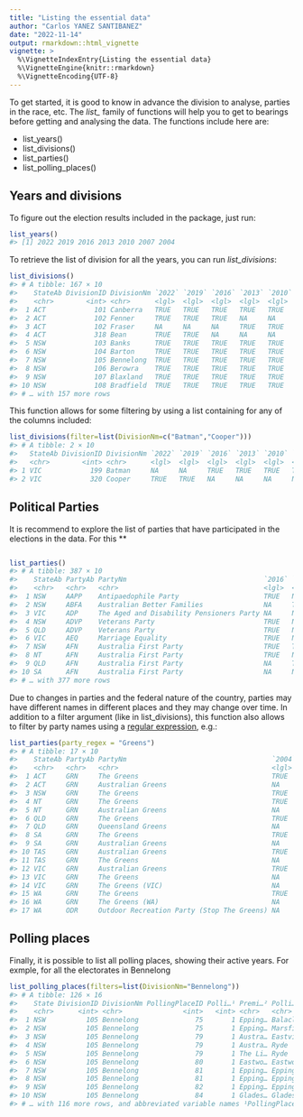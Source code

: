 ```yaml
---
title: "Listing the essential data"
author: "Carlos YANEZ SANTIBANEZ"
date: "2022-11-14"
output: rmarkdown::html_vignette
vignette: >
  %\VignetteIndexEntry{Listing the essential data}
  %\VignetteEngine{knitr::rmarkdown}
  %\VignetteEncoding{UTF-8}
---
```




To get started, it is good to know in advance the division to analyse, parties in the race, etc. The *list_* family of functions will help you to get to bearings before getting and analysing the data. The functions include here are:

- list_years()
- list_divisions()
- list_parties()
- list_polling_places()

## Years and divisions

To figure out the election results included in the package, just run:


```r
list_years()
#> [1] 2022 2019 2016 2013 2010 2007 2004
```

To retrieve the list of division for all the years, you can run *list_divisions*:


```r
list_divisions()
#> # A tibble: 167 × 10
#>    StateAb DivisionID DivisionNm `2022` `2019` `2016` `2013` `2010` `2007` `2004`
#>    <chr>        <int> <chr>      <lgl>  <lgl>  <lgl>  <lgl>  <lgl>  <lgl>  <lgl> 
#>  1 ACT            101 Canberra   TRUE   TRUE   TRUE   TRUE   TRUE   TRUE   TRUE  
#>  2 ACT            102 Fenner     TRUE   TRUE   TRUE   NA     NA     NA     NA    
#>  3 ACT            102 Fraser     NA     NA     NA     TRUE   TRUE   TRUE   TRUE  
#>  4 ACT            318 Bean       TRUE   TRUE   NA     NA     NA     NA     NA    
#>  5 NSW            103 Banks      TRUE   TRUE   TRUE   TRUE   TRUE   TRUE   TRUE  
#>  6 NSW            104 Barton     TRUE   TRUE   TRUE   TRUE   TRUE   TRUE   TRUE  
#>  7 NSW            105 Bennelong  TRUE   TRUE   TRUE   TRUE   TRUE   TRUE   TRUE  
#>  8 NSW            106 Berowra    TRUE   TRUE   TRUE   TRUE   TRUE   TRUE   TRUE  
#>  9 NSW            107 Blaxland   TRUE   TRUE   TRUE   TRUE   TRUE   TRUE   TRUE  
#> 10 NSW            108 Bradfield  TRUE   TRUE   TRUE   TRUE   TRUE   TRUE   TRUE  
#> # … with 157 more rows
```


This function allows for some filtering by using a list containing for any of the columns included:


```r
list_divisions(filter=list(DivisionNm=c("Batman","Cooper")))
#> # A tibble: 2 × 10
#>   StateAb DivisionID DivisionNm `2022` `2019` `2016` `2013` `2010` `2007` `2004`
#>   <chr>        <int> <chr>      <lgl>  <lgl>  <lgl>  <lgl>  <lgl>  <lgl>  <lgl> 
#> 1 VIC            199 Batman     NA     NA     TRUE   TRUE   TRUE   TRUE   TRUE  
#> 2 VIC            320 Cooper     TRUE   TRUE   NA     NA     NA     NA     NA
```

## Political Parties

It is recommend to explore the list of parties that have participated in the elections in the data. For this **


```r

list_parties()
#> # A tibble: 387 × 10
#>    StateAb PartyAb PartyNm                                  `2016` `2019` `2004` `2010` `2013` `2022` `2007`
#>    <chr>   <chr>   <chr>                                    <lgl>  <lgl>  <lgl>  <lgl>  <lgl>  <lgl>  <lgl> 
#>  1 NSW     AAPP    Antipaedophile Party                     TRUE   NA     NA     NA     NA     NA     NA    
#>  2 NSW     ABFA    Australian Better Families               NA     TRUE   NA     NA     NA     NA     NA    
#>  3 VIC     ADP     The Aged and Disability Pensioners Party NA     NA     TRUE   NA     NA     NA     NA    
#>  4 NSW     ADVP    Veterans Party                           TRUE   NA     NA     NA     NA     NA     NA    
#>  5 QLD     ADVP    Veterans Party                           TRUE   NA     NA     NA     NA     NA     NA    
#>  6 VIC     AEQ     Marriage Equality                        TRUE   NA     NA     NA     NA     NA     NA    
#>  7 NSW     AFN     Australia First Party                    TRUE   TRUE   NA     TRUE   TRUE   NA     NA    
#>  8 NT      AFN     Australia First Party                    TRUE   NA     NA     NA     NA     NA     NA    
#>  9 QLD     AFN     Australia First Party                    NA     TRUE   NA     NA     NA     NA     NA    
#> 10 SA      AFN     Australia First Party                    NA     NA     NA     NA     TRUE   NA     NA    
#> # … with 377 more rows
```


Due to changes in parties and the federal nature of the country, parties may have different names in different places and they may change over time. In addition to a filter argument (like in list_divisions), this function also allows to filter by party names using  a [regular expression](https://en.wikipedia.org/wiki/Regular_expression), e.g.:


```r
list_parties(party_regex = "Greens")
#> # A tibble: 17 × 10
#>    StateAb PartyAb PartyNm                                    `2004` `2007` `2010` `2013` `2016` `2019` `2022`
#>    <chr>   <chr>   <chr>                                      <lgl>  <lgl>  <lgl>  <lgl>  <lgl>  <lgl>  <lgl> 
#>  1 ACT     GRN     The Greens                                 TRUE   TRUE   TRUE   NA     TRUE   TRUE   TRUE  
#>  2 ACT     GRN     Australian Greens                          NA     NA     NA     TRUE   NA     NA     NA    
#>  3 NSW     GRN     The Greens                                 TRUE   TRUE   TRUE   TRUE   TRUE   TRUE   TRUE  
#>  4 NT      GRN     The Greens                                 TRUE   TRUE   TRUE   NA     TRUE   TRUE   TRUE  
#>  5 NT      GRN     Australian Greens                          NA     NA     NA     TRUE   NA     NA     NA    
#>  6 QLD     GRN     The Greens                                 TRUE   TRUE   TRUE   TRUE   TRUE   TRUE   NA    
#>  7 QLD     GRN     Queensland Greens                          NA     NA     NA     NA     NA     NA     TRUE  
#>  8 SA      GRN     The Greens                                 TRUE   TRUE   TRUE   NA     TRUE   TRUE   TRUE  
#>  9 SA      GRN     Australian Greens                          NA     NA     NA     TRUE   NA     NA     NA    
#> 10 TAS     GRN     Australian Greens                          TRUE   NA     TRUE   TRUE   NA     NA     NA    
#> 11 TAS     GRN     The Greens                                 NA     TRUE   NA     NA     TRUE   TRUE   TRUE  
#> 12 VIC     GRN     Australian Greens                          TRUE   TRUE   TRUE   NA     NA     NA     NA    
#> 13 VIC     GRN     The Greens                                 NA     NA     NA     TRUE   TRUE   NA     TRUE  
#> 14 VIC     GRN     The Greens (VIC)                           NA     NA     NA     NA     NA     TRUE   NA    
#> 15 WA      GRN     The Greens                                 TRUE   TRUE   TRUE   NA     NA     NA     NA    
#> 16 WA      GRN     The Greens (WA)                            NA     NA     NA     TRUE   TRUE   TRUE   TRUE  
#> 17 WA      ODR     Outdoor Recreation Party (Stop The Greens) NA     NA     NA     NA     TRUE   NA     NA
```


## Polling places

Finally, it is possible to list all polling places, showing their active years. For exmple, for all the electorates in Bennelong


```r
list_polling_places(filters=list(DivisionNm="Bennelong"))
#> # A tibble: 126 × 16
#>    State DivisionID DivisionNm PollingPlaceID Polli…¹ Premi…² Polli…³ Latit…⁴ Longi…⁵ `2004` `2007` `2010` `2013` `2016` `2019` `2022`
#>    <chr>      <int> <chr>               <int>   <int> <chr>   <chr>     <dbl>   <dbl> <lgl>  <lgl>  <lgl>  <lgl>  <lgl>  <lgl>  <lgl> 
#>  1 NSW          105 Bennelong              75       1 Epping… Balacl…   -33.8    151. TRUE   TRUE   TRUE   TRUE   TRUE   TRUE   TRUE  
#>  2 NSW          105 Bennelong              75       1 Epping… Marsfi…   -33.8    151. TRUE   TRUE   TRUE   TRUE   TRUE   TRUE   TRUE  
#>  3 NSW          105 Bennelong              79       1 Austra… Eastvi…   -33.8    151. TRUE   TRUE   TRUE   TRUE   TRUE   TRUE   NA    
#>  4 NSW          105 Bennelong              79       1 Austra… Ryde      -33.8    151. TRUE   TRUE   TRUE   TRUE   TRUE   TRUE   NA    
#>  5 NSW          105 Bennelong              79       1 The Li… Ryde      -33.8    151. NA     NA     NA     NA     NA     NA     TRUE  
#>  6 NSW          105 Bennelong              80       1 Eastwo… Eastwo…   -33.8    151. TRUE   TRUE   TRUE   TRUE   TRUE   TRUE   TRUE  
#>  7 NSW          105 Bennelong              81       1 Epping… Epping…   -33.8    151. TRUE   TRUE   TRUE   NA     NA     NA     NA    
#>  8 NSW          105 Bennelong              81       1 Epping… Epping…   -33.8    151. NA     NA     NA     TRUE   TRUE   TRUE   TRUE  
#>  9 NSW          105 Bennelong              82       1 Epping… Epping…   -33.8    151. TRUE   TRUE   TRUE   TRUE   TRUE   TRUE   TRUE  
#> 10 NSW          105 Bennelong              84       1 Glades… Glades…   -33.8    151. TRUE   TRUE   TRUE   TRUE   TRUE   TRUE   TRUE  
#> # … with 116 more rows, and abbreviated variable names ¹​PollingPlaceTypeID, ²​PremisesNm, ³​PollingPlaceNm, ⁴​Latitude, ⁵​Longitude
```




